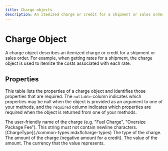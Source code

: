 ```yaml
---
title: Charge objects
description: An itemized charge or credit for a shipment or sales order
---
```


Charge Object
===============================================
A charge object describes an itemized charge or credit for a shipment or sales order. For example, when getting rates
for a shipment, the charge object is used to itemize the costs associated with each rate.



Properties
-----------------------------------------------

This table lists the properties of a charge object and identifies those properties that are required. The `nullable`
column indicates which properties may be null when the object is provided as an argument to one of your methods, and the `required`
column indicates which properties are required when the object is returned from one of your methods.

<Reference>

  <Field name="name" type="string" required={false}>
    <Description>
      The user-friendly name of the charge (e.g. "Fuel Charge", "Oversize Package Fee"). This string must not contain newline characters.
    </Description>
  </Field>

  <Field name="type" required={true}>
    <Type>
      [ChargeType](./common-types.mdx#charge-types)
    </Type>
    <Description>
      The type of the charge.
    </Description>
  </Field>

  <Field name="amount" type="object" required={true}>
    <Description>
      The amount of the charge (negative amount for a credit).
    </Description>
  </Field>

  <Field name="amount.value" type="number" required={true}>
    <Description>
      The value of the amount.
    </Description>
  </Field>

  <Field name="amount.currency" type="string" required={true}>
    <Description>
      The currency that the value represents.
    </Description>
  </Field>

</Reference>





